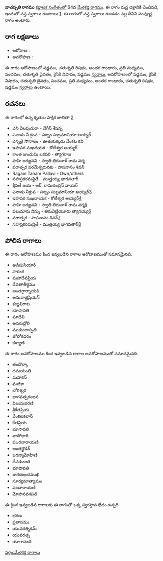 {{Infobox ragam
	| name          	= వాచస్పతి
	| synonym	    	= 
	| mela          	= 64
	| chakra        	= రుద్ర
	| janaka        	= 
	| type          	= సంపూర్ణ
	| arohanam      	= {{svaraC|S|R2|G3|M2|P|D2|N2|S'}} 
	| avarohanam    	= {{svaraC|S'|N2|D2|P|M2|G3|R2|S}}
	| jeeva         	=
	| chhaya        	=
	| nyasa         	=
	| vishesha      	= 
	| equivalent  		= 
}}
{{కర్ణాటక సంగీత రాగాలు}}
'''వాచస్పతి రాగము''' [[కర్ణాటక సంగీతం]]లో 64వ [[మేళకర్త రాగము]]. ఈ రాగం రుద్ర చక్రానికి చెందినది, ఇందులో సప్త స్వరాలు ఉంటాయి [https://en.wikipedia.org/wiki/Melakarta]. ఈ రాగంలో సప్త స్వరాలు ఉండడం వల్ల దీనిని సంపూర్ణ రాగం అంటారు.


==రాగ లక్షణాలు==


* ఆరోహణ : {{svaraC|S|R2|G3|M2|P|D2|N2|S'}} 
* అవరోహణ : {{svaraC|S'|N2|D2|P|M2|G3|R2|S}}

ఈ రాగం ఆరోహణంలో షడ్జమం, చతుశృతి రిషభం, అంతర గాంధారం, ప్రతి మధ్యమం, పంచమం, చతుశృతి దైవతం, కైసికి నిషాదం, షడ్జమం [[స్వరాలు]], అవరోహణంలో షడ్జమం, కైసికి నిషాదం, చతుశృతి దైవతం, పంచమం, ప్రతి మధ్యమం, అంతర గాంధారం, చతుశృతి రిషభం, షడ్జమం [[స్వరాలు]] ఉంటాయి.

==రచనలు==
ఈ రాగంలో ఉన్న కృతుల పాక్షిక జాబితా [https://github.com/ssrihari/ragavardhini/blob/master/ragas/kritis.psv]
* ఎని దెలపుదురా - వేగీన్ శేషన్న
* ఎనాడు నీ క్రంప - పట్నం సుబ్రమానియా అయ్యర్
* ఎన్నతై సొనాలం - ఊతుకుక్కడు వేంకట కవి
* ఇహపర సుఖదయక - కోటీశ్వర అయ్యర్
* కాంత జుందుమి ఒకపరి - త్యాగరాజ
* పాహి జగజ్జనని - స్వాతి తిరునాళ్ రామ వర్మ
* పరాత్పర పరమేశ్వరునకు - పాపనాసం శివన్
* Ragam Tanam Pallavi - Own/others
* సహస్రకరమన్దితే - ముత్తయ్య భాగవతార్
* శ్రీపతే జయ - ఆర్. రామచంద్రన్ నాయర్
* ఎనాడు నీక్రుప - పట్నం సుబ్రమానియా అయ్యర్[http://www.karnatik.com/c1097.shtml]
* ఇహపర సుఖదాయక - కోటీశ్వర అయ్యర్[http://www.karnatik.com/c1852.shtml]
* పాహి జగజ్జనని - స్వాతి తిరునాళ్ రామ వర్మ[http://www.karnatik.com/c2063.shtml]
* పలుమారు నిన్ను - తిరువెట్టియూరు త్యాగయ్య[http://www.karnatik.com/c3022.shtml]
* పరాత్పర - పాపనాసం శివన్[http://www.karnatik.com/c1823.shtml]
* సహస్రకరమన్దితే - ముత్తయ్య భాగవతార్[http://www.karnatik.com/c1755.shtml]




==పోలిన రాగాలు==
ఈ రాగం ఆరోహణము కింద ఇవ్వబడిన రాగాల ఆరోహణముతో సమానమైనది.
* అడిపుసియార్
* సారంగ
* మహాదేవప్రియ
* దేవతాతీర్థము
* అంతర్రార్నాయకి
* అనువాజ్హిప్రియన్
* కుబ్జవిరాట
* భూషావతి
* మాదేవి
* అనరుద్దోలి
* ముకుందాస్పతి
* జోలోకధరం
* కళ్యాణి

ఈ రాగం అవరోహణము కింద ఇవ్వబడిన రాగాల అవరోహణముతో సమానమైనది.
* తందొల్కా
* దమయంతి
* మషాకన్
* ఘటికా
* భోగిశ్వరి
* భాగవత్పరంజన
* విజయభరణి
* శ్రీకేతప్రియ
* వేంకటకలాన్
* కేతప్రియ
* భూసావలి
* వాసోధారి
* పಜరనారాయణి
* అంతర్ఖొడిక్
* జగన్మామోహిణి
* దేవకుంజరి
* భూషావతి
* శారదఇందముఖి
* సూర్యమాత్యామం
* పంచారాయణి
* మోహనవశపతి

ఈ క్రింద ఇవ్వబడిన రాగాలకు ఈ రాగంతో ఒక్క స్వరస్థాన భేదం ఉన్నది.
* భరణ
* ప్రతాపము
* యువరత్నికమ్
* యువరత్న
* యోగానంది



[[వర్గం:మేళకర్త రాగాలు]]